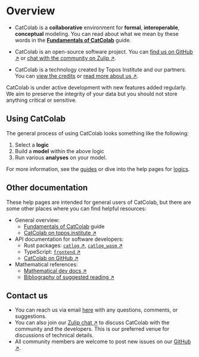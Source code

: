 
# Overview

- CatColab is a **collaborative** environment for **formal**, **interoperable**, **conceptual** modeling.
  You can read about what we mean by these words in the [**Fundamentals of CatColab**](guides/fundamentals) guide.

- CatColab is an open-source software project.
  You can [find us on GitHub ↗](https://github.com/ToposInstitute/CatColab) or [chat with the community on Zulip ↗](https://catcolab.zulipchat.com).

- CatColab is a technology created by Topos Institute and our partners.
  You can [view the credits](credits) or [read more about us ↗](https://topos.institute).

<Warning>
CatColab is under active development with new features added regularly. We aim
to preserve the integrity of your data but you should not store anything
critical or sensitive.
</Warning>


## Using CatColab

The general process of using CatColab looks something like the following:

1. Select a **logic**
2. Build a **model** within the above logic
3. Run various **analyses** on your model.

For more information, see the [guides](guides) or dive into the help pages for [logics](logics).


## Other documentation

These help pages are intended for general users of CatColab, but there are some other places where you can find helpful resources:

- General overview:
  * [Fundamentals of CatColab](guides/fundamentals) guide
  * [CatColab on topos.institute ↗](https://topos.institute/work/catcolab/)
- API documentation for software developers:
  * Rust packages: [`catlog` ↗](https://next.catcolab.org/dev/rust/catlog/index.html), [`catlog_wasm` ↗](https://next.catcolab.org/dev/rust/catlog_wasm/index.html)
  * TypeScript: [`frontend` ↗](https://next.catcolab.org/dev/frontend/)
  * [CatColab on GitHub ↗](https://github.com/ToposInstitute/CatColab/)
- Mathematical references:
  * [Mathematical dev docs ↗](https://next.catcolab.org/dev/mathematics.xml)
  * [Bibliography of suggested reading ↗](https://next.catcolab.org/dev/bib-0001.xml)


## Contact us

- You can reach us via email [here](mailto:catcolab@topos.institute) with any questions, comments, or suggestions.
- You can also join our [Zulip chat ↗](https://catcolab.zulipchat.com/join/ma57lx2yclmkfgen4eft4ias/) to discuss CatColab with the community and the developers. This is our preferred venue for discussions of technical details.
- All community members are welcome to post new issues on our [GitHub ↗](https://github.com/ToposInstitute/CatColab).
